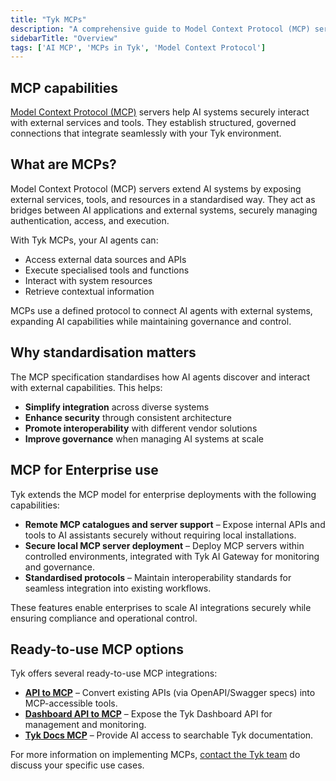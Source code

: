 ```yaml
---
title: "Tyk MCPs"
description: "A comprehensive guide to Model Context Protocol (MCP) servers in Tyk and how they extend AI capabilities."
sidebarTitle: "Overview"
tags: ['AI MCP', 'MCPs in Tyk', 'Model Context Protocol']
---
```


## MCP capabilities

[Model Context Protocol (MCP)](https://modelcontextprotocol.io/introduction) servers help AI systems securely interact with external services and tools. They establish structured, governed connections that integrate seamlessly with your Tyk environment.

## What are MCPs?

Model Context Protocol (MCP) servers extend AI systems by exposing external services, tools, and resources in a standardised way. They act as bridges between AI applications and external systems, securely managing authentication, access, and execution.

With Tyk MCPs, your AI agents can:

- Access external data sources and APIs
- Execute specialised tools and functions
- Interact with system resources
- Retrieve contextual information

MCPs use a defined protocol to connect AI agents with external systems, expanding AI capabilities while maintaining governance and control.

## Why standardisation matters

The MCP specification standardises how AI agents discover and interact with external capabilities. This helps:

- **Simplify integration** across diverse systems
- **Enhance security** through consistent architecture
- **Promote interoperability** with different vendor solutions
- **Improve governance** when managing AI systems at scale

<h2 id="mcp-for-enterprise-use">MCP for Enterprise use</h2>
Tyk extends the MCP model for enterprise deployments with the following capabilities:

- **Remote MCP catalogues and server support** – Expose internal APIs and tools to AI assistants securely without requiring local installations.
- **Secure local MCP server deployment** – Deploy MCP servers within controlled environments, integrated with Tyk AI Gateway for monitoring and governance.
- **Standardised protocols** – Maintain interoperability standards for seamless integration into existing workflows.

These features enable enterprises to scale AI integrations securely while ensuring compliance and operational control.

<h2 id="ready-to-use-mcp-options">Ready-to-use MCP options</h2>
Tyk offers several ready-to-use MCP integrations:

- **[API to MCP](/docs3/nightly/ai-management/mcps/api-to-mcp)** – Convert existing APIs (via OpenAPI/Swagger specs) into MCP-accessible tools.
- **[Dashboard API to MCP](/docs3/nightly/ai-management/mcps/dashboard-api-to-mcp)** – Expose the Tyk Dashboard API for management and monitoring.
- **[Tyk Docs MCP](/docs3/nightly/ai-management/mcps/tyk-docs-mcp)** – Provide AI access to searchable Tyk documentation.

For more information on implementing MCPs, [contact the Tyk team](https://tyk.io/contact/) do discuss your specific use cases.
